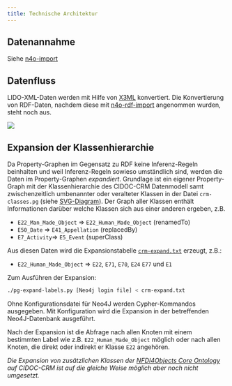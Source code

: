 ```yaml
---
title: Technische Architektur
---
```


## Datenannahme

Siehe [n4o-import](https://github.com/nfdi4objects/n4o-import)

## Datenfluss

LIDO-XML-Daten werden mit Hilfe von [X3ML](https://github.com/isl/x3ml)
konvertiert. Die Konvertierung von RDF-Daten, nachdem diese mit
[n4o-rdf-import](https://github.com/nfdi4objects/n4o-rdf-import)
angenommen wurden, steht noch aus.

![](../data-flow.svg)

## Expansion der Klassenhierarchie

Da Property-Graphen im Gegensatz zu RDF keine Inferenz-Regeln beinhalten und
weil Inferenz-Regeln sowieso umständlich sind, werden die Daten im
Property-Graphen *expandiert*.  Grundlage ist ein eigener Property-Graph mit
der Klassenhierarchie des CIDOC-CRM Datenmodell samt zwischenzeitlich
umbenannter oder veralteter Klassen in der Datei `crm-classes.pg` (siehe
[SVG-Diagram](../crm-classes.svg)). Der Graph aller Klassen enthält Informationen
darüber welche Klassen sich aus einer anderen ergeben, z.B.

- `E22_Man_Made_Object` => `E22_Human_Made_Object` (renamedTo)
- `E50_Date` => `E41_Appellation` (replacedBy)
- `E7_Activity`=> `E5_Event` (superClass)

Aus diesen Daten wird die Expansionstabelle [`crm-expand.txt`](crm-expand.txt)
erzeugt, z.B.:

- `E22_Human_Made_Object` => `E22`, `E71`, `E70`, `E24` `E77` und `E1`

Zum Ausführen der Expansion: 

~~~sh
./pg-expand-labels.py [Neo4j login file] < crm-expand.txt
~~~

Ohne Konfigurationsdatei für Neo4J werden Cypher-Kommandos ausgegeben. Mit
Konfiguration wird die Expansion in der betreffenden Neo4J-Datenbank
ausgeführt.

Nach der Expansion ist die Abfrage nach allen Knoten mit einem bestimmten Label
wie z.B. `E22_Human_Made_Object` möglich oder nach allen Knoten, die direkt
oder indirekt er Klasse `E22` angehören.

*Die Expansion von zusätzlichen Klassen der [NFDI4Objects Core
Ontology](https://github.com/nfdi4objects/n4o-core-ontology) auf CIDOC-CRM ist
auf die gleiche Weise möglich aber noch nicht umgesetzt.*


